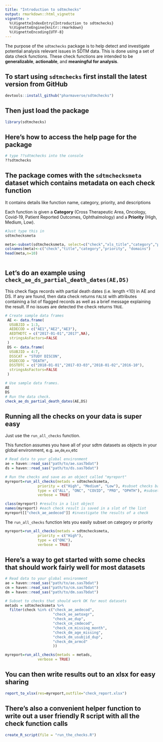```yaml
---
title: "Introduction to sdtmchecks"
output: rmarkdown::html_vignette
vignette: >
  %\VignetteIndexEntry{Introduction to sdtmchecks}
  %\VignetteEngine{knitr::rmarkdown}
  %\VignetteEncoding{UTF-8}
---
```



The purpose of the `sdtmchecks` package is to help detect and investigate potential analysis relevant issues in SDTM data. This is done using a set of data check functions. These check functions are intended to be **generalizable**, **actionable**, and **meaningful for analysis**.

## To start using `sdtmchecks` first install the latest version from GitHub
```r
devtools::install_github("pharmaverse/sdtmchecks")
```

## Then just load the package
```r
library(sdtmchecks) 
```

## Here's how to access the help page for the package
```r
# type ??sdtmchecks into the console
??sdtmchecks 
``` 
 
## The package comes with the `sdtmchecksmeta` dataset which contains metadata on each check function

It contains details like function name, category, priority, and descriptions

Each function is given a **Category** (Cross Therapeutic Area, Oncology, Covid-19, Patient Reported Outcomes, Ophthalmology) and a **Priority** (High, Medium, Low).

```r
#Just type this in
sdtmchecksmeta
```

```r
meta<-subset(sdtmchecksmeta, select=c("check","xls_title","category","priority","domains"))
colnames(meta)<-c("check","title","category","priority", "domains")
head(meta,n=10)
    
``` 


## Let's do an example using `check_ae_ds_partial_death_dates(AE,DS)`

This check flags records with partial death dates (i.e. length <10) in AE and DS. If any are found, then data check returns `FALSE` with attributes containing a list of flagged records as well as a brief message explaining the result. If no issues are detected the check returns `TRUE`.

```r
# Create sample data frames
 AE <- data.frame(
  USUBJID = 1:3,
  AEDECOD = c("AE1","AE2","AE3"),
  AEDTHDTC = c("2017-01-01","2017",NA),
  stringsAsFactors=FALSE
 )
 DS <- data.frame(
  USUBJID = 4:7,
  DSSCAT = "STUDY DISCON", 
  DSDECOD = "DEATH",
  DSSTDTC = c("2018-01-01","2017-03-03","2018-01-02","2016-10"),
  stringsAsFactors=FALSE
 )
``` 

```r
# Use sample data frames.
AE
DS
# Run the data check.
check_ae_ds_partial_death_dates(AE,DS)
```  

## Running all the checks on your data is super easy

Just use the `run_all_checks` function.

This function assumes you have all of your sdtm datasets as objects in your global environment, e.g. `ae`,`dm`,`ex`,etc

```r

# Read data to your global environment
ae = haven::read_sas("path/to/ae.sas7bdat")
ds = haven::read_sas("path/to/ds.sas7bdat")

# Run the checks and save as an object called "myreport"
myreport=run_all_checks(metads = sdtmchecksmeta,
               priority = c("High", "Medium", "Low"), #subset checks based on priority
               type = c("ALL", "ONC", "COVID", "PRO", "OPHTH"), #subset checks based category
               verbose = TRUE)

class(myreport) #results in a list object
names(myreport) #each check result is saved in a slot of the list
myreport[["check_ae_aedecod"]] #investigate the results of a check
``` 


The `run_all_checks` function lets you easily subset on category or priority

```r

myreport=run_all_checks(metads = sdtmchecksmeta,
               priority = c("High"),
               type = c("ONC"),
               verbose = TRUE)
``` 

## Here's a way to get started with some checks that should work fairly well for most datasets

```r

# Read data to your global environment
ae = haven::read_sas("path/to/ae.sas7bdat")
cm = haven::read_sas("path/to/cm.sas7bdat")
dm = haven::read_sas("path/to/dm.sas7bdat")

# Subset to checks that should work OK for most datasets
metads = sdtmchecksmeta %>%
  filter(check %in% c("check_ae_aedecod",
                      "check_ae_aetoxgr",
                      "check_ae_dup",
                      "check_cm_cmdecod",
                      "check_cm_missing_month",
                      "check_dm_age_missing",
                      "check_dm_usubjid_dup",
                      "check_dm_armcd"
                      ))

myreport=run_all_checks(metads = metads,
               verbose = TRUE)
``` 

## You can then write results out to an xlsx for easy sharing

```r

report_to_xlsx(res=myreport,outfile="check_report.xlsx")

```

## There's also a convenient helper function to write out a user friendly R script with all the check function calls

```r

create_R_script(file = "run_the_checks.R")

```
